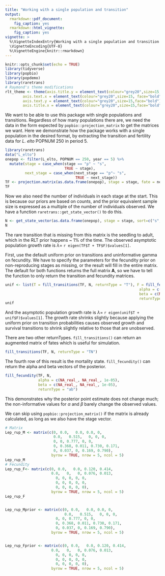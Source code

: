 ```yaml
---
title: "Working with a single population and transition"
output:
  rmarkdown::pdf_document:
    fig_caption: yes
  rmarkdown::html_vignette:
    fig_caption: yes
vignette: >
  %\VignetteIndexEntry{Working with a single population and transition period}
  \VignetteEncoding{UTF-8}
  %\VignetteEngine{knitr::rmarkdown}
---
```


```r
knitr::opts_chunk$set(echo = TRUE)
library(tidyverse)
library(popbio)
library(popdemo)
library(raretrans)
# Raymond's theme modifications
rlt_theme <- theme(axis.title.y = element_text(colour="grey20",size=15,face="bold"),
        axis.text.x = element_text(colour="grey20",size=15, face="bold"),
        axis.text.y = element_text(colour="grey20",size=15,face="bold"),  
        axis.title.x = element_text(colour="grey20",size=15,face="bold"))

```

We want to be able to use this package with single populations and transitions. Regardless of how many populations there are, we need the data in the form expected by `popbio::projection_matrix` to get the matrices we want. Here we demonstrate how the package works with a single population in the desired format, by extracting the transition and fertility data for *L. elto* POPNUM 250 in period 5.

```r
library(raretrans)
data("L_elto")
onepop <- filter(L_elto, POPNUM == 250, year == 5) %>% 
  mutate(stage = case_when(stage == "p" ~ "s",
                           TRUE ~ stage),
         next_stage = case_when(next_stage == "p"~ "s",
                                TRUE ~ next_stage))
TF <- projection.matrix(as.data.frame(onepop), stage = stage, fate = next_stage, fertility="fertility", sort=c("s","j","a"), TF = TRUE)
TF
```

Now we also need the number of individuals in each stage at the start. This is because our priors are based on counts, and the prior equivalent sample size is expressed as a multiple of the number of individuals observed. We have a function `raretrans::get_state_vector()` to do this.

```r
N <- get_state_vector(as.data.frame(onepop), stage = stage, sort=c("s","j","a"))
N
```

The rare transition that is missing from this matrix is the seedling to adult, which in the RLT prior happens ~ 1% of the time. The observed asymptotic population growth rate is $\lambda =$ `r eigen(TF$T + TF$F)$values[1]`.

First, use the default uniform prior on transitions and uninformative gamma on fecundity. We have to specify the parameters for the fecundity prior on non-reproducing stages as missing, or the result will fill in the entire matrix. The default for both functions returns the full matrix **A**, so we have to tell the function to only return the transition and fecundity matrices. 

```r
unif <- list(T = fill_transitions(TF, N, returnType = "T"), F = fill_fecundity(TF, N, 
                                                             alpha = c(NA_real_, NA_real_, 1e-05),
                                                             beta = c(NA_real_, NA_real_, 1e-05),
                                                             returnType = "F"))
unif
```

And the asymptotic population growth rate is $\lambda =$ `r eigen(unif$T + unif$F)$values[1]`. The growth rate shrinks slightly because applying the uniform prior on transition probabilities causes observed growth and survival transitions to shrink slightly relative to those that are unobserved. 

There are two other returnTypes. `fill_transitions()` can return an augmented matrix of fates which is useful for simulation.

```r
fill_transitions(TF, N, returnType = "TN")
```

The fourth row of this result is the mortality state. `fill_fecundity()` can return the alpha and beta vectors of the posterior.

```r
fill_fecundity(TF, N, 
               alpha = c(NA_real_, NA_real_, 1e-05),
               beta = c(NA_real_, NA_real_, 1e-05),
               returnType = "ab")
```

This demonstrates why the posterior point estimate does not change much; the non-informative values for $\alpha$ and $\beta$ barely change the observed values. 

We can skip using `popbio::projection_matrix()` if the matrix is already calculated, as long as we also have the stage vector. 

```r
# Matrix
Lep_rup_M <- matrix(c(0, 0.0,   0.0, 0.0, 0,
                      0.0,   0.515,   0, 0, 0,
                      0, 0, 0.777, 0, 0,
                      0, 0.368, 0.011, 0.730, 0.171,
                      0, 0.037, 0, 0.169, 0.790), 
                     byrow = TRUE, nrow = 5, ncol = 5)
Lep_rup_M
# Fecundity
Lep_rup_F<- matrix(c(0, 0.0,   0.0, 0.120, 0.414,
                     0.0,   0,   0, 0.076, 0.013,
                       0, 0, 0, 0, 0,
                       0, 0, 0, 0, 0,
                       0, 0, 0, 0, 0), 
                     byrow = TRUE, nrow = 5, ncol = 5)
Lep_rup_F


Lep_rup_Mprior <- matrix(c(0, 0.0,   0.0, 0.0, 0,
                           0.0,   0.515,   0, 0, 0,
                       0, 0, 0.777, 0, 0,
                       0, 0.368, 0.011, 0.730, 0.171,
                       0, 0.037, 0, 0.169, 0.790), 
                     byrow = TRUE, nrow = 5, ncol = 5)


Lep_rup_Fprior <- matrix(c(0, 0.0,   0.0, 0.120, 0.414,
                     0.0,   0,   0, 0.076, 0.013,
                       0, 0, 0, 0, 0,
                       0, 0, 0, 0, 0,
                       0, 0, 0, 0, 0), 
                     byrow = TRUE, nrow = 5, ncol = 5)
```




